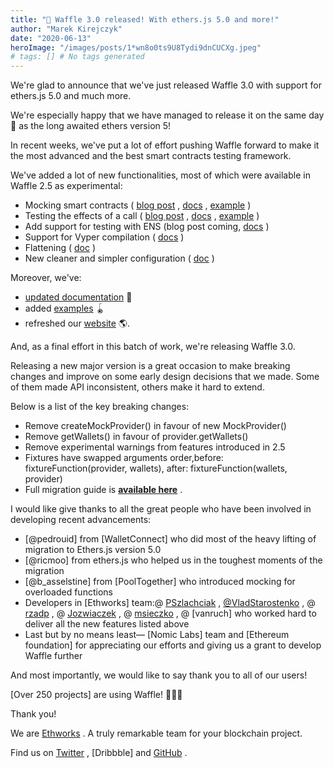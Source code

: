 ```yaml
---
title: "🧇 Waffle 3.0 released! With ethers.js 5.0 and more!"
author: "Marek Kirejczyk"
date: "2020-06-13"
heroImage: "/images/posts/1*wn8o0ts9U8Tydi9dnCUCXg.jpeg"
# tags: [] # No tags generated
---
```


We're glad to announce that we've just released Waffle 3.0 with support for ethers.js 5.0 and much more.

We're especially happy that we have managed to release it on the same day 📅 as the long awaited ethers version 5!

In recent weeks, we've put a lot of effort pushing Waffle forward to make it the most advanced and the best smart contracts testing framework.

We've added a lot of new functionalities, most of which were available in Waffle 2.5 as experimental:

- Mocking smart contracts ( [blog post](https://medium.com/ethworks/mocking-solidity-smart-contracts-with-waffle-55813b22ebf2) , [docs](https://ethereum-waffle.readthedocs.io/en/latest/mock-contract.html) , [example](https://github.com/EthWorks/Waffle/tree/master/examples/mock-contracts) )
- Testing the effects of a call ( [blog post](https://medium.com/ethworks/new-waffle-matcher-expect-to-be-calledoncontract-50dbd2a71a78) , [docs](https://ethereum-waffle.readthedocs.io/en/latest/matchers.html#called-on-contract) , [example](https://github.com/EthWorks/Waffle/tree/master/examples/called-on-contract) )
- Add support for testing with ENS (blog post coming, [docs](https://ethereum-waffle.readthedocs.io/en/latest/ens.html) )
- Support for Vyper compilation ( [docs](https://ethereum-waffle.readthedocs.io/en/latest/compilation.html#using-dockerized-vyper) )
- Flattening ( [doc](https://ethereum-waffle.readthedocs.io/en/latest/getting-started.html#flattener) )
- New cleaner and simpler configuration ( [doc](https://ethereum-waffle.readthedocs.io/en/latest/configuration.html#configuration-file) )

Moreover, we've:

- [updated documentation](https://ethereum-waffle.readthedocs.io/en/latest/) 📝
- added [examples](https://github.com/EthWorks/Waffle/tree/master/examples) 🪀
- refreshed our [website](https://getwaffle.io/) 🌎.

And, as a final effort in this batch of work, we're releasing Waffle 3.0.

Releasing a new major version is a great occasion to make breaking changes and improve on some early design decisions that we made. Some of them made API inconsistent, others make it hard to extend.

Below is a list of the key breaking changes:

- Remove createMockProvider() in favour of new MockProvider()
- Remove getWallets() in favour of provider.getWallets()
- Remove experimental warnings from features introduced in 2.5
- Fixtures have swapped arguments order,before: fixtureFunction(provider, wallets), after: fixtureFunction(wallets, provider)
- Full migration guide is [**available here**](https://ethereum-waffle.readthedocs.io/en/latest/migration-guides.html#migration-from-waffle-2-5-to-waffle-3-0-0) .

I would like give thanks to all the great people who have been involved in developing recent advancements:

- [@pedrouid]
from [WalletConnect]
who did most of the heavy lifting of migration to Ethers.js version 5.0
- [@ricmoo]
from ethers.js who helped us in the toughest moments of the migration
- [@b_asselstine]
from [PoolTogether]
who introduced mocking for overloaded functions
- Developers in [Ethworks]
team:@ [PSzlachciak](https://twitter.com/PSzlachciak) , [@VladStarostenko](https://github.com/VladStarostenko) , @ [rzadp](https://github.com/rzadp) , @ [Jozwiaczek](https://github.com/Jozwiaczek) , @ [msieczko](https://github.com/msieczko) , @ [vanruch]
who worked hard to deliver all the new features listed above
- Last but by no means least— [Nomic Labs]
team and [Ethereum foundation]
for appreciating our efforts and giving us a grant to develop Waffle further

And most importantly, we would like to say thank you to all of our users!

[Over 250 projects]
are using Waffle! 🎉🎉🎉

Thank you!

We are [Ethworks](https://ethworks.io/) . A truly remarkable team for your blockchain project.

Find us on [Twitter](https://twitter.com/ethworks) , [Dribbble]
and [GitHub](https://github.com/ethworks) .